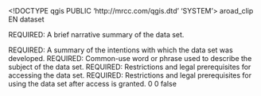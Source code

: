 <!DOCTYPE qgis PUBLIC 'http://mrcc.com/qgis.dtd' 'SYSTEM'>
<qgis version="3.22.16-Białowieża">
  <identifier>aroad_clip</identifier>
  <parentidentifier></parentidentifier>
  <language>EN</language>
  <type>dataset</type>
  <title>aroad_clip</title>
  <abstract>REQUIRED: A brief narrative summary of the data set.

REQUIRED: A summary of the intentions with which the data set was developed.</abstract>
  <keywords vocabulary="gmd:topicCategory">
    <keyword>REQUIRED: Common-use word or phrase used to describe the subject of the data set.</keyword>
  </keywords>
  <links>
    <link description="" url="file://\\deptshared\G\GEOG\GISDATA\GY240_Data\aroad_clip" type="Local Area Network" size="" mimeType="" name="Shapefile" format=""/>
  </links>
  <fees></fees>
  <constraints type="Access">REQUIRED: Restrictions and legal prerequisites for accessing the data set.</constraints>
  <rights>REQUIRED: Restrictions and legal prerequisites for using the data set after access is granted.</rights>
  <encoding></encoding>
  <crs>
    <spatialrefsys>
      <wkt></wkt>
      <proj4></proj4>
      <srsid>0</srsid>
      <srid>0</srid>
      <authid></authid>
      <description></description>
      <projectionacronym></projectionacronym>
      <ellipsoidacronym></ellipsoidacronym>
      <geographicflag>false</geographicflag>
    </spatialrefsys>
  </crs>
  <extent>
    <spatial dimensions="2" maxx="558592.02389099996071309" maxy="200167.83290800001122989" miny="156811.99491499998839572" crs="EPSG:4326" maxz="0" minx="503708.00003200001083314" minz="0"/>
  </extent>
</qgis>
